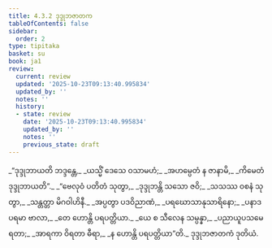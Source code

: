 ```yaml
---
title: 4.3.2 ဒုဒ္ဒုဘဇာတက
tableOfContents: false
sidebar:
  order: 2
type: tipitaka
basket: su
book: ja1
review:
  current: review
  updated: '2025-10-23T09:13:40.995834'
  updated_by: ''
  notes: ''
  history:
  - state: review
    date: '2025-10-23T09:13:40.995834'
    updated_by: ''
    notes: ''
    previous_state: draft
---
```



<ReviewStatus review={frontmatter.review} showDetails={true} />

<HypothesisAnnotation frontmatter={frontmatter} />

<DynamicBreadcrumb />

<Division number="85" book="ja1" e="ch" v="22" p="104">

<Paragraph number="992" type="verses" book="ja1">
_“ဒုဒ္ဒုဘာယတိ ဘဒ္ဒန္တေ,_  
_ယသ္မိံ ဒေသေ ဝသာမဟံ;_  
_အဟမ္ပေတံ န ဇာနာမိ,_  
_ကိမေတံ ဒုဒ္ဒုဘာယတိ”._  

</Paragraph>

</Division>
<Division number="86" book="ja1" e="ch" v="22" p="104">

<Paragraph number="993" type="verses" book="ja1">
_“ဗေလုဝံ ပတိတံ သုတွာ,_  
_ဒုဒ္ဒုဘန္တိ သသော ဇဝိ;_  
_သသဿ ဝစနံ သုတွာ,_  
_သန္တတ္တာ မိဂဝါဟိနီ._  

</Paragraph>

</Division>
<Division number="87" book="ja1" e="ch" v="22" p="104">

<Paragraph number="994" type="verses" book="ja1">
_အပ္ပတွာ ပဒဝိညာဏံ,_  
_ပရဃောသာနုသာရိနော;_  
_ပနာဒပရမာ ဗာလာ,_  
_တေ ဟောန္တိ ပရပတ္တိယာ._  

</Paragraph>

</Division>
<Division number="88" book="ja1" e="ch" v="22" p="104">

<Paragraph number="995" type="verses" book="ja1">
_ယေ စ သီလေန သမ္ပန္နာ,_  
_ပညာယူပသမေ ရတာ;_  
_အာရကာ ဝိရတာ ဓီရာ,_  
_န ဟောန္တိ ပရပတ္တိယာ”တိ._  


</Paragraph>
</Division>

<Paragraph number="996" type="center" book="ja1">
ဒုဒ္ဒုဘဇာတကံ ဒုတိယံ.
</Paragraph>